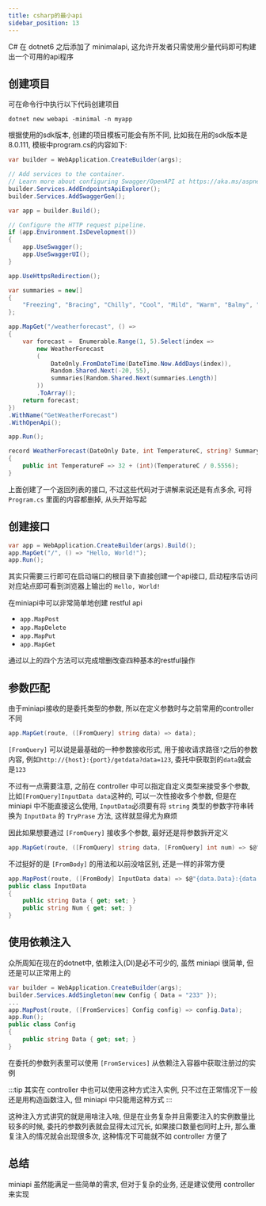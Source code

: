 ```yaml
---
title: csharp的最小api
sidebar_position: 13
---
```


C# 在 dotnet6 之后添加了 minimalapi, 这允许开发者只需使用少量代码即可构建出一个可用的api程序

## 创建项目

可在命令行中执行以下代码创建项目
```
dotnet new webapi -minimal -n myapp
```

根据使用的sdk版本, 创建的项目模板可能会有所不同, 比如我在用的sdk版本是8.0.111, 模板中program.cs的内容如下:

```csharp
var builder = WebApplication.CreateBuilder(args);

// Add services to the container.
// Learn more about configuring Swagger/OpenAPI at https://aka.ms/aspnetcore/swashbuckle
builder.Services.AddEndpointsApiExplorer();
builder.Services.AddSwaggerGen();

var app = builder.Build();

// Configure the HTTP request pipeline.
if (app.Environment.IsDevelopment())
{
    app.UseSwagger();
    app.UseSwaggerUI();
}

app.UseHttpsRedirection();

var summaries = new[]
{
    "Freezing", "Bracing", "Chilly", "Cool", "Mild", "Warm", "Balmy", "Hot", "Sweltering", "Scorching"
};

app.MapGet("/weatherforecast", () =>
{
    var forecast =  Enumerable.Range(1, 5).Select(index =>
        new WeatherForecast
        (
            DateOnly.FromDateTime(DateTime.Now.AddDays(index)),
            Random.Shared.Next(-20, 55),
            summaries[Random.Shared.Next(summaries.Length)]
        ))
        .ToArray();
    return forecast;
})
.WithName("GetWeatherForecast")
.WithOpenApi();

app.Run();

record WeatherForecast(DateOnly Date, int TemperatureC, string? Summary)
{
    public int TemperatureF => 32 + (int)(TemperatureC / 0.5556);
}
```

上面创建了一个返回列表的接口, 不过这些代码对于讲解来说还是有点多余, 可将 `Program.cs` 里面的内容都删掉, 从头开始写起

## 创建接口

```csharp {2}
var app = WebApplication.CreateBuilder(args).Build();
app.MapGet("/", () => "Hello, World!");
app.Run();
```

其实只需要三行即可在启动端口的根目录下直接创建一个api接口, 启动程序后访问对应站点即可看到浏览器上输出的 `Hello, World!`

在miniapi中可以非常简单地创建 restful api

* `app.MapPost`
* `app.MapDelete`
* `app.MapPut`
* `app.MapGet`

通过以上的四个方法可以完成增删改查四种基本的restful操作

## 参数匹配

由于miniapi接收的是委托类型的参数, 所以在定义参数时与之前常用的controller不同

```csharp
app.MapGet(route, ([FromQuery] string data) => data);
```

`[FromQuery]` 可以说是最基础的一种参数接收形式, 用于接收请求路径`?`之后的参数内容, 例如`http://{host}:{port}/getdata?data=123`, 委托中获取到的`data`就会是`123`

不过有一点需要注意, 之前在 controller 中可以指定自定义类型来接受多个参数, 比如`[FromQuery]InputData data`这种的, 可以一次性接收多个参数, 但是在 miniapi 中不能直接这么使用, `InputData`必须要有将 `string` 类型的参数字符串转换为 `InputData` 的 `TryPrase` 方法, 这样就显得尤为麻烦

因此如果想要通过 `[FromQuery]` 接收多个参数, 最好还是将参数拆开定义

```csharp
app.MapGet(route, ([FromQuery] string data, [FromQuery] int num) => $@"{data}:{num}");
```

不过挺好的是 `[FromBody]` 的用法和以前没啥区别, 还是一样的非常方便

```csharp
app.MapPost(route, ([FromBody] InputData data) => $@"{data.Data}:{data.Num}");
public class InputData
{
    public string Data { get; set; }
    public string Num { get; set; }
}
```

## 使用依赖注入

众所周知在现在的dotnet中, 依赖注入(DI)是必不可少的, 虽然 miniapi 很简单, 但还是可以正常用上的

```csharp {4}
var builder = WebApplication.CreateBuilder(args);
builder.Services.AddSingleton(new Config { Data = "233" });
...
app.MapPost(route, ([FromServices] Config config) => config.Data);
app.Run();
public class Config
{
    public string Data { get; set; }
}
```

在委托的参数列表里可以使用 `[FromServices]` 从依赖注入容器中获取注册过的实例

:::tip
其实在 controller 中也可以使用这种方式注入实例, 只不过在正常情况下一般还是用构造函数注入, 但 miniapi 中只能用这种方式
:::

这种注入方式讲究的就是用啥注入啥, 但是在业务复杂并且需要注入的实例数量比较多的时候, 委托的参数列表就会显得太过冗长, 如果接口数量也同时上升, 那么重复注入的情况就会出现很多次, 这种情况下可能就不如 controller 方便了

## 总结

miniapi 虽然能满足一些简单的需求, 但对于复杂的业务, 还是建议使用 controller 来实现
